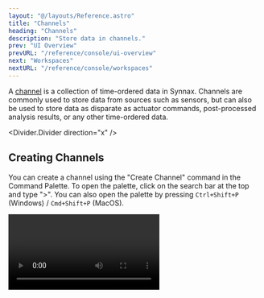 ```yaml
---
layout: "@/layouts/Reference.astro"
title: "Channels"
heading: "Channels"
description: "Store data in channels."
prev: "UI Overview"
prevURL: "/reference/console/ui-overview"
next: "Workspaces"
nextURL: "/reference/console/workspaces"
---
```



A [channel](/reference/concepts/channels) is a  collection of time-ordered data in
Synnax. Channels are commonly used to store data from sources such as sensors, but can
also be used to store data as disparate as actuator commands, post-processed analysis
results, or any other time-ordered data.

<Divider.Divider direction="x" />

## Creating Channels

You can create a channel using the "Create Channel" command in the Command Palette. To
open the palette, click on the search bar at the top and type ">". You can also open the
palette by pressing `Ctrl+Shift+P` (Windows) / `Cmd+Shift+P` (MacOS).

<Video client:only="react" id="console/channels/create" />

### Channel Creation Parameters

When creating a channel, you will be prompted to fill in the following fields:

<Table>
  <thead>
    <tr>
      <th>Field</th>
      <th>Description</th>
    </tr>
  </thead>
  <tbody>
    <tr>
      <td>Name</td>
      <td>A name for the channel.</td>
    </tr>
    <tr>
      <td>Virtual</td>
      <td>If true, the channel will be
      [virtual](/reference/concepts/channels#virtual-channels), meaning no data will be
      permanently stored.</td>
    </tr>
    <tr>
      <td>Is Index</td>
      <td>If true, the channel will be an [index
      channel](/reference/concepts/channels#index-channels). Otherwise, the channel will
      be a [data channel](/reference/concepts/channels#data-channels).</td>
    </tr>
    <tr>
      <td>Data Type</td>
      <td>What data type the channel stores. If the channel is an index channel, then
      the data type must be a timestamp.</td>
    </tr>
    <tr>
      <td>Index</td>
      <td>For data channels, the index channel used to store timestamps for the data
      channels.</td>
    </tr>
  </tbody>
</Table>

### Index vs. Data Channels

Index channels are used to store timestamps for data channels. When creating a data
channel, it must be associated with an index channel. When a data channel records a data
point, that index channel will then store the timestamp for that data point. The
difference between the two types of channels is explained more in the [channel concepts
page](/reference/concepts/channels).

<Divider.Divider direction="x" />

## Aliasing Channels

Channels can be [aliased](/reference/concepts/ranges#channel-aliases) under a particular
range. This is useful for naming a channel to something specific for that range. For
example, a channel might represent a port on a specific data acquisition computer and be
called "digital_input_1". However, for a certain test, the channel is used to store
pressure readings, so the name "pressure_01" is more appropriate. To alias a channel,
open the resources toolbar and right-click on the channel you want to alias.

<Video client:only="react" id="console/channels/alias" />

Now, the alias will be shown when the active range matches the one the channel is
aliased for, and the normal channel name will be shown otherwise.
